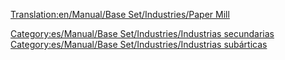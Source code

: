 [[Translation:en/Manual/Base Set/Industries/Paper Mill]]

{{es/Manual/Base Set/Industries/Industrias| nombre=Papelera
| imagen=en/Manual/Base Set/Industries/Papermill.png
| climas=[[es/Manual/Clima|Subártico]]
| acepta=[[es/Manual/Base Set/Cargos/Madera|Madera]]
| produce=[[es/Manual/Base Set/Cargos/Papel|Papel]]
| notas=No existe en otros [[es/Manual/Clima|climas]]
}}

[[Category:es/Manual/Base Set/Industries/Industrias secundarias]]
[[Category:es/Manual/Base Set/Industries/Industrias subárticas]]